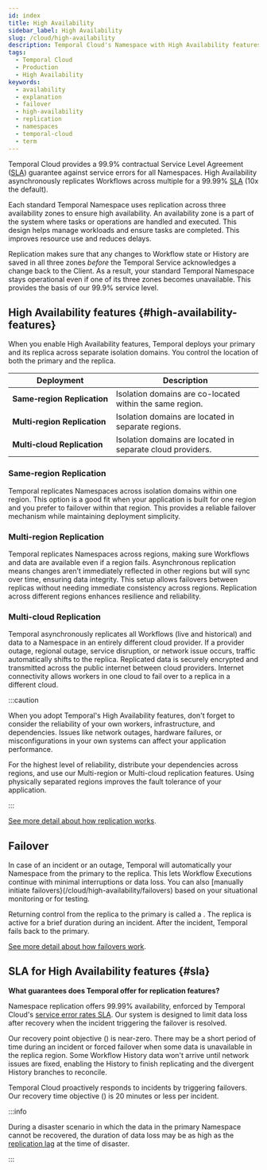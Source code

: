 ```yaml
---
id: index
title: High Availability
sidebar_label: High Availability
slug: /cloud/high-availability
description: Temporal Cloud's Namespace with High Availability features offers automated failover, synchronized data, and replication for workloads requiring disaster-tolerant deployment and 99.99% uptime.
tags:
  - Temporal Cloud
  - Production
  - High Availability
keywords:
  - availability
  - explanation
  - failover
  - high-availability
  - replication
  - namespaces
  - temporal-cloud
  - term
---
```



Temporal Cloud provides a 99.9% contractual Service Level Agreement ([SLA](/cloud/sla)) guarantee against service errors for all Namespaces.
High Availability asynchronously replicates Workflows across multiple <ToolTipTerm term="isolation domains" /> for a 99.99% [SLA](/cloud/sla) (10x the default).

<DiscoverableDisclosure label="Namespaces and built-in stability">

Each standard Temporal Namespace uses replication across three availability zones to ensure high availability.
An availability zone is a part of the system where tasks or operations are handled and executed.
This design helps manage workloads and ensure tasks are completed.
This improves resource use and reduces delays.

Replication makes sure that any changes to Workflow state or History are saved in all three zones _before_ the Temporal Service acknowledges a change back to the Client.
As a result, your standard Temporal Namespace stays operational even if one of its three zones becomes unavailable.
This provides the basis of our 99.9% service level.

</DiscoverableDisclosure>

## High Availability features {#high-availability-features}

When you enable High Availability features, Temporal deploys your primary and its replica across separate isolation domains. You control the location of both the primary and the replica.

| **Deployment**                          | **Description**                                            |
| --------------------------------------- | ---------------------------------------------------------- |
| **Same&#8209;region&nbsp;Replication**  | Isolation domains are co-located within the same region.   |
| **Multi&#8209;region&nbsp;Replication** | Isolation domains are located in separate regions.         |
| **Multi&#8209;cloud&nbsp;Replication**  | Isolation domains are located in separate cloud providers. |

### Same-region Replication

Temporal replicates Namespaces across isolation domains within one region.
This option is a good fit when your application is built for one region and you prefer to failover within that region.
This provides a reliable failover mechanism while maintaining deployment simplicity.

### Multi-region Replication

Temporal replicates Namespaces across regions, making sure Workflows and data are available even if a region fails.
Asynchronous replication means changes aren’t immediately reflected in other regions but will sync over time, ensuring data integrity.
This setup allows failovers between replicas without needing immediate consistency across regions.
Replication across different regions enhances resilience and reliability.

### Multi-cloud Replication

Temporal asynchronously replicates all Workflows (live and historical) and data to a Namespace in an entirely different cloud provider.
If a provider outage, regional outage, service disruption, or network issue occurs, traffic automatically shifts to the replica.
Replicated data is securely encrypted and transmitted across the public internet between cloud providers.
Internet connectivity allows workers in one cloud to fail over to a replica in a different cloud.

:::caution

When you adopt Temporal's High Availability features, don't forget to consider the reliability of your own workers, infrastructure, and dependencies.
Issues like network outages, hardware failures, or misconfigurations in your own systems can affect your application performance.

For the highest level of reliability, distribute your dependencies across regions, and use our Multi-region or Multi-cloud replication features.
Using physically separated regions improves the fault tolerance of your application.

:::

[See more detail about how replication works](/cloud/high-availability/how-it-works).

## Failover

In case of an incident or an outage, Temporal will automatically <ToolTipTerm term="fail over" src="failover" /> your Namespace from the primary to the replica.
This lets Workflow Executions continue with minimal interruptions or data loss.
You can also [manually initiate failovers}(/cloud/high-availability/failovers) based on your situational monitoring or for testing.

Returning control from the replica to the primary is called a <ToolTipTerm term="failback" />.
The replica is active for a brief duration during an incident.
After the incident, Temporal fails back to the primary.

[See more detail about how failovers work](/cloud/high-availability/how-it-works#failovers).

## SLA for High Availability features {#sla}

**What guarantees does Temporal offer for replication features?**

Namespace replication offers 99.99% availability, enforced by Temporal Cloud's [service error rates SLA](/cloud/sla).
Our system is designed to limit data loss after recovery when the incident triggering the failover is resolved.

Our recovery point objective (<ToolTipTerm term="RPO" />) is near-zero.
There may be a short period of time during an incident or forced failover when some data is unavailable in the replica region.
Some Workflow History data won't arrive until network issues are fixed, enabling the History to finish replicating and the divergent History branches to reconcile.

Temporal Cloud proactively responds to incidents by triggering failovers.
Our recovery time objective (<ToolTipTerm term="RTO" />) is 20 minutes or less per incident.

:::info

During a disaster scenario in which the data in the primary Namespace cannot be recovered, the duration of data loss may be as high as the [replication lag](/cloud/high-availability/monitor) at the time of disaster.

:::
